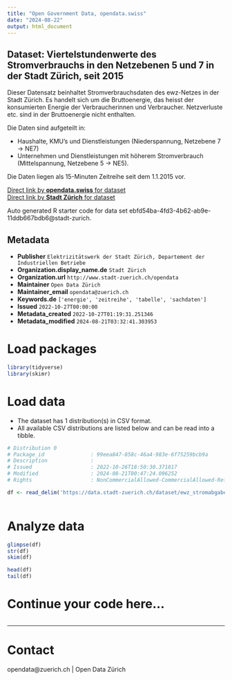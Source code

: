 ```yaml
---
title: "Open Government Data, opendata.swiss"
date: "2024-08-22"
output: html_document
---
```


## Dataset: Viertelstundenwerte des Stromverbrauchs in den Netzebenen 5 und 7 in der Stadt Zürich, seit 2015

Dieser Datensatz beinhaltet Stromverbrauchsdaten des ewz-Netzes in der Stadt Zürich. Es handelt sich um die Bruttoenergie, das heisst der konsumierten Energie der Verbraucherinnen und Verbraucher. Netzverluste etc. sind in der Bruttoenergie nicht enthalten.

Die Daten sind aufgeteilt in:

- Haushalte, KMU's und Dienstleistungen (Niederspannung, Netzebene 7 -> NE7) 
- Unternehmen und Dienstleistungen mit höherem Stromverbrauch (Mittelspannung, Netzebene 5 -> NE5).

Die Daten liegen als 15-Minuten Zeitreihe seit dem 1.1.2015 vor.

[Direct link by **opendata.swiss** for dataset](https://opendata.swiss/de/dataset/viertelstundenwerte-zur-stromabgabe-in-den-netzebenen-5-und-7-in-der-stadt-zurich-seit-2010)<br>
[Direct link by **Stadt Zürich** for dataset](https://data.stadt-zuerich.ch/dataset/ewz_stromabgabe_netzebenen_stadt_zuerich)

Auto generated R starter code for data set ebfd54ba-4fd3-4b62-ab9e-11ddb667bdb6@stadt-zurich.

## Metadata

- **Publisher** `Elektrizitätswerk der Stadt Zürich, Departement der Industriellen Betriebe`
- **Organization.display_name.de** `Stadt Zürich`
- **Organization.url** `http://www.stadt-zuerich.ch/opendata`
- **Maintainer** `Open Data Zürich`
- **Maintainer_email** `opendata@zuerich.ch`
- **Keywords.de** `['energie', 'zeitreihe', 'tabelle', 'sachdaten']`
- **Issued** `2022-10-27T00:00:00`
- **Metadata_created** `2022-10-27T01:19:31.251346`
- **Metadata_modified** `2024-08-21T03:32:41.303953`


# Load packages

```r

library(tidyverse)
library(skimr)

```

# Load data

-   The dataset has 1 distribution(s) in CSV format.
-   All available CSV distributions are listed below and can be read into a tibble.

```r

# Distribution 0
# Package_id               : 99eea847-858c-46a4-983e-6f75259bcb9a
# Description              : 
# Issued                   : 2022-10-26T18:50:30.371817
# Modified                 : 2024-08-21T00:47:24.096252
# Rights                   : NonCommercialAllowed-CommercialAllowed-ReferenceNotRequired

df <- read_delim('https://data.stadt-zuerich.ch/dataset/ewz_stromabgabe_netzebenen_stadt_zuerich/download/ewz_stromabgabe_netzebenen_stadt_zuerich.csv')



```

# Analyze data

```r

glimpse(df)
str(df)
skim(df)

head(df)
tail(df)

```

# Continue your code here...

```r

```

------------------------------------------------------------------------

# Contact

opendata@zuerich.ch | Open Data Zürich
